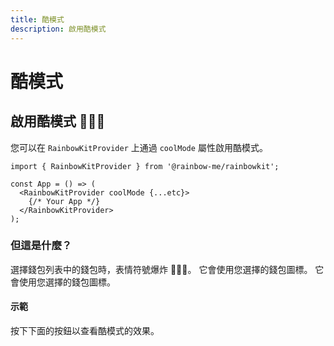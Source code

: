 ```yaml
---
title: 酷模式
description: 啟用酷模式
---
```


# 酷模式

## 啟用酷模式 🌈🌈🌈

您可以在 `RainbowKitProvider` 上通過 `coolMode` 屬性啟用酷模式。

```tsx
import { RainbowKitProvider } from '@rainbow-me/rainbowkit';

const App = () => (
  <RainbowKitProvider coolMode {...etc}>
    {/* Your App */}
  </RainbowKitProvider>
);
```

### 但這是什麼？

選擇錢包列表中的錢包時，表情符號爆炸 🌈🌈🌈。 它會使用您選擇的錢包圖標。 它會使用您選擇的錢包圖標。

#### 示範

按下下面的按鈕以查看酷模式的效果。

<CoolMode />

